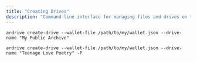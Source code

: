 ```yaml
---
title: "Creating Drives"
description: "Command-line interface for managing files and drives on the Ardrive platform"
---
```


```shell
ardrive create-drive --wallet-file /path/to/my/wallet.json --drive-name "My Public Archive"

ardrive create-drive --wallet-file /path/to/my/wallet.json --drive-name "Teenage Love Poetry" -P
```